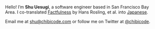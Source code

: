 Hello! I’m **Shu Uesugi**, a software engineer based in San Francisco Bay Area. I co-translated [Factfulness](https://www.amazon.com/Factfulness-Reasons-World-Things-Better/dp/1250107814) by Hans Rosling, et al. into [Japanese](https://www.amazon.co.jp/FACTFULNESS-%E3%83%95%E3%82%A1%E3%82%AF%E3%83%88%E3%83%95%E3%83%AB%E3%83%8D%E3%82%B9-10%E3%81%AE%E6%80%9D%E3%81%84%E8%BE%BC%E3%81%BF%E3%82%92%E4%B9%97%E3%82%8A%E8%B6%8A%E3%81%88%E3%80%81%E3%83%87%E3%83%BC%E3%82%BF%E3%82%92%E5%9F%BA%E3%81%AB%E4%B8%96%E7%95%8C%E3%82%92%E6%AD%A3%E3%81%97%E3%81%8F%E8%A6%8B%E3%82%8B%E7%BF%92%E6%85%A3-%E3%83%8F%E3%83%B3%E3%82%B9%E3%83%BB%E3%83%AD%E3%82%B9%E3%83%AA%E3%83%B3%E3%82%B0/dp/4822289605).

Email me at [shu@chibicode.com](mailto:shu@chibicode.com) or follow me on Twitter at [@chibicode](https://twitter.com/chibicode).